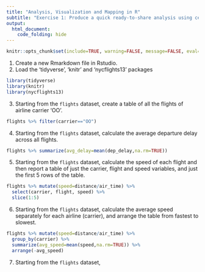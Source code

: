 ```yaml
---
title: "Analysis, Visualization and Mapping in R"
subtitle: "Exercise 1: Produce a quick ready-to-share analysis using cepespata"
output: 
  html_document:
    code_folding: hide
---
```


```r
knitr::opts_chunk$set(include=TRUE, warning=FALSE, message=FALSE, eval=FALSE)
```

1. Create a new Rmarkdown file in Rstudio.
2. Load the 'tidyverse', 'knitr' and 'nycflights13' packages
```r
library(tidyverse)
library(knitr)
library(nycflights13)
```

3. Starting from the `flights` dataset, create a table of all the flights of airline carrier 'OO'.
```r
flights %>% filter(carrier=="OO")
```

4. Starting from the `flights` dataset, calculate the average departure delay across all flights.
```r
flights %>% summarize(avg_delay=mean(dep_delay,na.rm=TRUE))
```

5. Starting from the `flights` dataset, calculate the speed of each flight and then report a table of just the carrier, flight and speed variables, and just the first 5 rows of the table.
```r
flights %>% mutate(speed=distance/air_time) %>% 
  select(carrier, flight, speed) %>%
  slice(1:5)
```

6. Starting from the `flights` dataset, calculate the average speed separately for each airline (carrier), and arrange the table from fastest to slowest.
```r
flights %>% mutate(speed=distance/air_time) %>% 
  group_by(carrier) %>%
  summarize(avg_speed=mean(speed,na.rm=TRUE)) %>%
  arrange(-avg_speed)
```

7. Starting from the `flights` dataset, 
